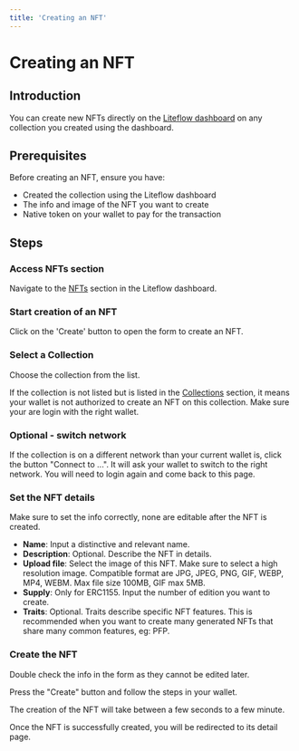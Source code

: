 ```yaml
---
title: 'Creating an NFT'
---
```



# Creating an NFT

## Introduction

You can create new NFTs directly on the [Liteflow dashboard](https://dashboard.liteflow.com/) on any collection you created using the dashboard.

## Prerequisites

Before creating an NFT, ensure you have:

- Created the collection using the Liteflow dashboard
- The info and image of the NFT you want to create
- Native token on your wallet to pay for the transaction

## Steps

<Steps>

### Access NFTs section

Navigate to the [NFTs](https://dashboard.liteflow.com/nfts) section in the Liteflow dashboard.

### Start creation of an NFT

Click on the 'Create' button to open the form to create an NFT.

### Select a Collection

Choose the collection from the list.

If the collection is not listed but is listed in the [Collections](https://dashboard.liteflow.com/collections) section, it means your wallet is not authorized to create an NFT on this collection. Make sure your are login with the right wallet.

### Optional - switch network

If the collection is on a different network than your current wallet is, click the button "Connect to ...". It will ask your wallet to switch to the right network. You will need to login again and come back to this page.

### Set the NFT details

Make sure to set the info correctly, none are editable after the NFT is created.

- **Name**: Input a distinctive and relevant name.
- **Description**: Optional. Describe the NFT in details.
- **Upload file**: Select the image of this NFT. Make sure to select a high resolution image. Compatible format are JPG, JPEG, PNG, GIF, WEBP, MP4, WEBM. Max file size 100MB, GIF max 5MB.
- **Supply**: Only for ERC1155. Input the number of edition you want to create.
- **Traits**: Optional. Traits describe specific NFT features. This is recommended when you want to create many generated NFTs that share many common features, eg: PFP.

### Create the NFT

Double check the info in the form as they cannot be edited later.

Press the "Create" button and follow the steps in your wallet.

The creation of the NFT will take between a few seconds to a few minute.

Once the NFT is successfully created, you will be redirected to its detail page.

</Steps>
